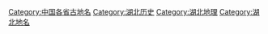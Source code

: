 [[Category:中国各省古地名|Category:中国各省古地名]]
[[Category:湖北历史|Category:湖北历史]]
[[Category:湖北地理|Category:湖北地理]]
[[Category:湖北地名|Category:湖北地名]]